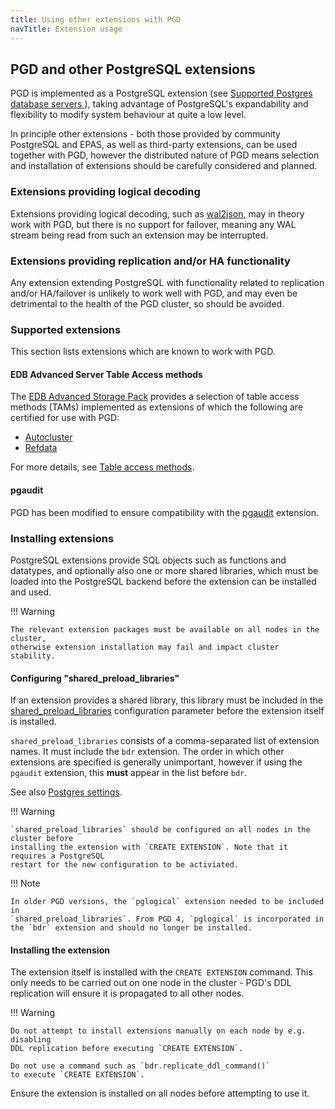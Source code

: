```yaml
---
title: Using other extensions with PGD
navTitle: Extension usage
---
```


## PGD and other PostgreSQL extensions

PGD is implemented as a PostgreSQL extension (see [Supported Postgres database servers
](overview/#supported-postgres-database-servers)), taking advantage of PostgreSQL's
expandability and flexibility to modify system behaviour at quite a low level.

In principle other extensions - both those provided by community PostgreSQL and
EPAS, as well as third-party extensions, can be used together with PGD, however
the distributed nature of PGD means selection and installation of extensions
should be carefully considered and planned.

### Extensions providing logical decoding

Extensions providing logical decoding, such as [wal2json](https://github.com/eulerto/wal2json),
may in theory work with PGD, but there is no support for failover, meaning any WAL stream
being read from such an extension may be interrupted.

### Extensions providing replication and/or HA functionality

Any extension extending PostgreSQL with functionality related to replication
and/or HA/failover is unlikely to work well with PGD, and may even be detrimental
to the health of the PGD cluster, so should be avoided.

### Supported extensions

This section lists extensions which are known to work with PGD.

#### EDB Advanced Server Table Access methods

The [EDB Advanced Storage Pack](/pg_extensions/advanced_storage_pack/) provides
a selection of table access methods (TAMs) implemented as extensions of which
the following are certified for use with PGD:

 - [Autocluster](/pg_extensions/advanced_storage_pack/#autocluster)
 - [Refdata](/pg_extensions/advanced_storage_pack/#refdata)

For more details, see [Table access methods](table-access-methods).

#### pgaudit

PGD has been modified to ensure compatibility with the [pgaudit](https://www.pgaudit.org/) extension.

### Installing extensions

PostgreSQL extensions provide SQL objects such as functions and datatypes, and
optionally also one or more shared libraries, which must be loaded into the
PostgreSQL backend before the extension can be installed and used.

!!! Warning

    The relevant extension packages must be available on all nodes in the cluster,
    otherwise extension installation may fail and impact cluster stability.

#### Configuring "shared_preload_libraries"

If an extension provides a shared library, this library must be included in the [shared_preload_libraries](https://www.postgresql.org/docs/current/runtime-config-client.html#GUC-SHARED-PRELOAD-LIBRARIES)
configuration parameter before the extension itself is installed.

`shared_preload_libraries` consists of a comma-separated list of extension
names. It must include the `bdr` extension.  The order in which other extensions
are specified is generally unimportant, however if using the `pgaudit`
extension, this **must** appear in the list before `bdr`.

See also [Postgres settings](../postgres-configuration/#postgres-settings).

!!! Warning

    `shared_preload_libraries` should be configured on all nodes in the cluster before
    installing the extension with `CREATE EXTENSION`. Note that it requires a PostgreSQL
    restart for the new configuration to be activiated.

!!! Note

    In older PGD versions, the `pglogical` extension needed to be included in
    `shared_preload_libraries`. From PGD 4, `pglogical` is incorporated in
    the `bdr` extension and should no longer be installed.


#### Installing the extension

The extension itself is installed with the `CREATE EXTENSION` command. This only
needs to be carried out on one node in the cluster - PGD's DDL replication will
ensure it is propagated to all other nodes.

!!! Warning

    Do not attempt to install extensions manually on each node by e.g. disabling
    DDL replication before executing `CREATE EXTENSION`.

    Do not use a command such as `bdr.replicate_ddl_command()`
    to execute `CREATE EXTENSION`.

Ensure the extension is installed on all nodes before attempting to use it.
